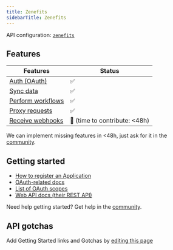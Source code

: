 ```yaml
---
title: Zenefits
sidebarTitle: Zenefits
---
```


API configuration: [`zenefits`](https://nango.dev/providers.yaml)

## Features

| Features | Status |
| - | - |
| [Auth (OAuth)](/integrate/guides/authorize-an-api) | ✅ |
| [Sync data](/integrate/guides/sync-data-from-an-api) | ✅ |
| [Perform workflows](/integrate/guides/perform-workflows-with-an-api) | ✅ |
| [Proxy requests](/integrate/guides/proxy-requests-to-an-api) | ✅ |
| [Receive webhooks](/integrate/guides/receive-webhooks-from-an-api) | 🚫 (time to contribute: &lt;48h) |

<Tip>We can implement missing features in &lt;48h, just ask for it in the [community](https://nango.dev/slack).</Tip>

## Getting started

-   [How to register an Application](https://developers.zenefits.com/reference/getting-started#:~:text=%F0%9F%91%8D-,How%20do%20you%20sign%20up%3F,-We%20hope%20this)
-   [OAuth-related docs](https://developers.zenefits.com/reference/auth)
-   [List of OAuth scopes](https://developers.zenefits.com/reference/permissions)
-   [Web API docs (their REST API)](https://developers.zenefits.com/reference/overview-1)

<Tip>Need help getting started? Get help in the [community](https://nango.dev/slack).</Tip>

## API gotchas

<Note>Add Getting Started links and Gotchas by [editing this page](https://github.com/nangohq/nango/tree/master/docs-v2/integrations/all/zenefits.mdx)</Note>
